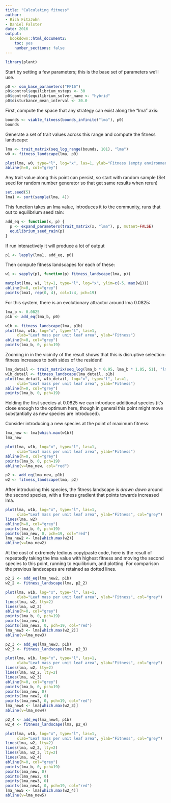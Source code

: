 ```yaml
---
title: "Calculating fitness"
author: 
- Rich FitzJohn
- Daniel Falster
date: 2016
output:
  bookdown::html_document2:
    toc: yes
    number_sections: false
---
```


```r
library(plant)
```

Start by setting a few parameters; this is the base set of
parameters we'll use.

```r
p0 <- scm_base_parameters("FF16")
p0$control$equilibrium_nsteps <- 30
p0$control$equilibrium_solver_name <- "hybrid"
p0$disturbance_mean_interval <- 30.0
```

First, compute the space that any strategy can exist along the
"lma" axis:

```r
bounds <- viable_fitness(bounds_infinite("lma"), p0)
bounds
```

Generate a set of trait values across this range and compute the
fitness landscape:

```r
lma <- trait_matrix(seq_log_range(bounds, 101), "lma")
w0 <- fitness_landscape(lma, p0)

plot(lma, w0, type="l", log="x", las=1, ylab="Fitness (empty environment)")
abline(h=0, col="grey")
```

Any trait value along this point can persist, so start with random sample
(Set seed for random number generator so that get same results when rerun)

```r
set.seed(5)
lma1 <- sort(sample(lma, 4))
```

This function takes an lma value, introduces it to the community,
runs that out to equilibrium seed rain:

```r
add_eq <- function(x, p) {
  p <- expand_parameters(trait_matrix(x, "lma"), p, mutant=FALSE)
  equilibrium_seed_rain(p)
}
```

If run interactively it will produce a lot of output
``` r
p1 <- lapply(lma1, add_eq, p0)
```

Then compute fitness landscapes for each of these:

```r
w1 <- sapply(p1, function(p) fitness_landscape(lma, p))

matplot(lma, w1, lty=1, type="l", log="x", ylim=c(-5, max(w1)))
abline(h=0, col="grey")
points(lma1, rep(0, 4), col=1:4, pch=19)
```

For this system, there is an evolutionary attractor around
lma 0.0825:

```r
lma_b <- 0.0825
p1b <- add_eq(lma_b, p0)

w1b <- fitness_landscape(lma, p1b)
plot(lma, w1b, log="x", type="l", las=1,
     xlab="Leaf mass per unit leaf area", ylab="Fitness")
abline(h=0, col="grey")
points(lma_b, 0, pch=19)
```

Zooming in in the vicinity of the result shows that this is
disruptive selection: fitness increases to both sides of the
resident!

```r
lma_detail <- trait_matrix(seq_log(lma_b * 0.95, lma_b * 1.05, 51), "lma")
w1b_detail <- fitness_landscape(lma_detail, p1b)
plot(lma_detail, w1b_detail, log="x", type="l", las=1,
     xlab="Leaf mass per unit leaf area", ylab="Fitness")
abline(h=0, col="grey")
points(lma_b, 0, pch=19)
```

Holding the first species at 0.0825 we can introduce additional
species (it's close enough to the optimum here, though in general
this point might move substantially as new species are introduced).

Consider introducing a new species at the point of maximum fitness:

```r
lma_new <- lma[which.max(w1b)]
lma_new

plot(lma, w1b, log="x", type="l", las=1,
     xlab="Leaf mass per unit leaf area", ylab="Fitness")
abline(h=0, col="grey")
points(lma_b, 0, pch=19)
abline(v=lma_new, col="red")

p2 <- add_eq(lma_new, p1b)
w2 <- fitness_landscape(lma, p2)
```

After introducing this species, the fitness landscape is *drawn
down* around the second species, with a fitness gradient that
points towards increased lma.

```r
plot(lma, w1b, log="x", type="l", las=1,
     xlab="Leaf mass per unit leaf area", ylab="Fitness", col="grey")
lines(lma, w2)
abline(h=0, col="grey")
points(lma_b, 0, pch=19)
points(lma_new, 0, pch=19, col="red")
lma_new2 <- lma[which.max(w2)]
abline(v=lma_new2)
```

At the cost of extremely tedious copy/paste code, here is the
result of repeatedly taking the lma value with highest fitness and
moving the second species to this point, running to equilibrium,
and plotting.  For comparison the previous landscapes are retained
as dotted lines.

```r
p2_2 <- add_eq(lma_new2, p1b)
w2_2 <- fitness_landscape(lma, p2_2)

plot(lma, w1b, log="x", type="l", las=1,
     xlab="Leaf mass per unit leaf area", ylab="Fitness", col="grey")
lines(lma, w2, lty=2)
lines(lma, w2_2)
abline(h=0, col="grey")
points(lma_b, 0, pch=19)
points(lma_new, 0)
points(lma_new2, 0, pch=19, col="red")
lma_new3 <- lma[which.max(w2_2)]
abline(v=lma_new3)

p2_3 <- add_eq(lma_new3, p1b)
w2_3 <- fitness_landscape(lma, p2_3)

plot(lma, w1b, log="x", type="l", las=1,
     xlab="Leaf mass per unit leaf area", ylab="Fitness", col="grey")
lines(lma, w2, lty=2)
lines(lma, w2_2, lty=2)
lines(lma, w2_3)
abline(h=0, col="grey")
points(lma_b, 0, pch=19)
points(lma_new, 0)
points(lma_new2, 0)
points(lma_new3, 0, pch=19, col="red")
lma_new4 <- lma[which.max(w2_3)]
abline(v=lma_new4)

p2_4 <- add_eq(lma_new4, p1b)
w2_4 <- fitness_landscape(lma, p2_4)

plot(lma, w1b, log="x", type="l", las=1,
     xlab="Leaf mass per unit leaf area", ylab="Fitness", col="grey")
lines(lma, w2, lty=2)
lines(lma, w2_2, lty=2)
lines(lma, w2_3, lty=2)
lines(lma, w2_4)
abline(h=0, col="grey")
points(lma_b, 0, pch=19)
points(lma_new, 0)
points(lma_new2, 0)
points(lma_new3, 0)
points(lma_new4, 0, pch=19, col="red")
lma_new5 <- lma[which.max(w2_4)]
abline(v=lma_new5)
```
